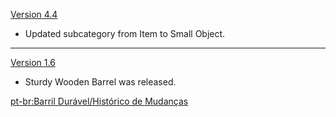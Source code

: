 {{Change History/Header}}
[[Version 4.4]]
* Updated subcategory from Item to Small Object.
----
[[Version 1.6]]
* Sturdy Wooden Barrel was released.
<noinclude>
[[pt-br:Barril Durável/Histórico de Mudanças]]
</noinclude>
